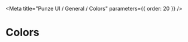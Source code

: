 
<Meta title="Punze UI / General / Colors" parameters={{ order: 20 }} />

# Colors

<ColorPalette>
  <ColorItem title="foreground.dark" subtitle="Black" colors={['#000']} />
  <ColorItem title="foreground.medium" subtitle="Dark Gray" colors={['#2a2e36']} />
  <ColorItem title="background.default" subtitle="Dark Salmon" colors={['rgb(219 165 162)']} />
  <ColorItem title="background.interactive" subtitle="Salmon to Yellow"
    colors={['linear-gradient(90deg, rgba(174, 121, 117, 1) 0%, rgba(245, 185, 89, 1) 100%)']} />
  <ColorItem title="background.light" subtitle="Light Gray" colors={['#e8e8e8']} />
  <ColorItem title="highlight" subtitle="Yellow" colors={['#f7bc54']} />
</ColorPalette>